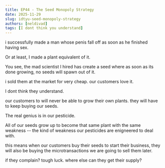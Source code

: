 ```yaml
---
title: EP44 - The Seed Monopoly Strategy
date: 2025-11-29
slug: idtyu-seed-monopoly-strategy
authors: [neldivad]
tags: [I dont think you understand]
---
```


i successfully made a man whose penis fall off as soon as he finished having sex. 

Or at least, I made a plant equivalent of it. 

You see, the mad scientist I hired has create a seed where as soon as its done growing, no seeds will spawn out of it. 

i sold them at the market for very cheap. our customers love it. 

I dont think they understand. 

<!--truncate-->

our customers to will never be able to grow their own plants. they will have to keep buying our seeds. 

The real genius is in our pesticide. 

All of our seeds grow up to become that same plant with the same weakness -- the kind of weakness our pesticides are enigneered to deal with. 

this means when our customers buy their seeds to start their business, they will also be buying the microtransactions we are going to sell them later. 

if they complain? tough luck. where else can they get their supply?
